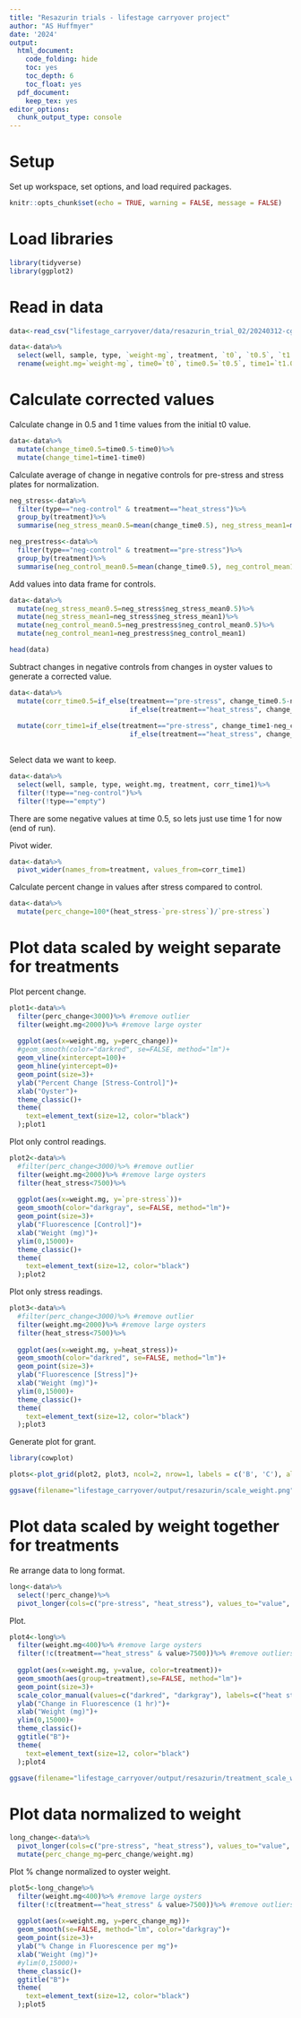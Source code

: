 ```yaml
---
title: "Resazurin trials - lifestage carryover project" 
author: "AS Huffmyer"
date: '2024'
output:
  html_document:
    code_folding: hide
    toc: yes
    toc_depth: 6
    toc_float: yes
  pdf_document:
    keep_tex: yes
editor_options: 
  chunk_output_type: console
---
```


# Setup  

Set up workspace, set options, and load required packages.    
```r
knitr::opts_chunk$set(echo = TRUE, warning = FALSE, message = FALSE)
```

# Load libraries 

```r
library(tidyverse)
library(ggplot2)
```

# Read in data 

```r
data<-read_csv("lifestage_carryover/data/resazurin_trial_02/20240312-cgig-resazurin-trial-02.csv")

data<-data%>%
  select(well, sample, type, `weight-mg`, treatment, `t0`, `t0.5`, `t1.0`)%>%
  rename(weight.mg=`weight-mg`, time0=`t0`, time0.5=`t0.5`, time1=`t1.0`)

```

# Calculate corrected values

Calculate change in 0.5 and 1 time values from the initial t0 value. 
```r

data<-data%>%
  mutate(change_time0.5=time0.5-time0)%>%
  mutate(change_time1=time1-time0)
```

Calculate average of change in negative controls for pre-stress and stress plates for normalization. 

```r
neg_stress<-data%>%
  filter(type=="neg-control" & treatment=="heat_stress")%>%
  group_by(treatment)%>%
  summarise(neg_stress_mean0.5=mean(change_time0.5), neg_stress_mean1=mean(change_time1))

neg_prestress<-data%>%
  filter(type=="neg-control" & treatment=="pre-stress")%>%
  group_by(treatment)%>%
  summarise(neg_control_mean0.5=mean(change_time0.5), neg_control_mean1=mean(change_time1))
```

Add values into data frame for controls. 

```r
data<-data%>%
  mutate(neg_stress_mean0.5=neg_stress$neg_stress_mean0.5)%>%
  mutate(neg_stress_mean1=neg_stress$neg_stress_mean1)%>%
  mutate(neg_control_mean0.5=neg_prestress$neg_control_mean0.5)%>%
  mutate(neg_control_mean1=neg_prestress$neg_control_mean1)

head(data)
```

Subtract changes in negative controls from changes in oyster values to generate a corrected value. 

```r
data<-data%>%
  mutate(corr_time0.5=if_else(treatment=="pre-stress", change_time0.5-neg_control_mean0.5, 
                              if_else(treatment=="heat_stress", change_time0.5-neg_stress_mean0.5, NA)))%>%
  
  mutate(corr_time1=if_else(treatment=="pre-stress", change_time1-neg_control_mean1, 
                              if_else(treatment=="heat_stress", change_time1-neg_stress_mean1, NA)))
  
```

Select data we want to keep. 

```r
data<-data%>%
  select(well, sample, type, weight.mg, treatment, corr_time1)%>%
  filter(!type=="neg-control")%>%
  filter(!type=="empty")
```

There are some negative values at time 0.5, so lets just use time 1 for now (end of run).  

Pivot wider. 

```r
data<-data%>%
  pivot_wider(names_from=treatment, values_from=corr_time1)
```

Calculate percent change in values after stress compared to control. 

```r
data<-data%>%
  mutate(perc_change=100*(heat_stress-`pre-stress`)/`pre-stress`)
```

# Plot data scaled by weight separate for treatments  

Plot percent change. 
```r
plot1<-data%>%
  filter(perc_change<3000)%>% #remove outlier
  filter(weight.mg<2000)%>% #remove large oyster
  
  ggplot(aes(x=weight.mg, y=perc_change))+
  #geom_smooth(color="darkred", se=FALSE, method="lm")+
  geom_vline(xintercept=100)+
  geom_hline(yintercept=0)+
  geom_point(size=3)+
  ylab("Percent Change [Stress-Control]")+
  xlab("Oyster")+
  theme_classic()+
  theme(
    text=element_text(size=12, color="black")
  );plot1
```

Plot only control readings. 
```r
plot2<-data%>%
  #filter(perc_change<3000)%>% #remove outlier
  filter(weight.mg<2000)%>% #remove large oysters
  filter(heat_stress<7500)%>%
  
  ggplot(aes(x=weight.mg, y=`pre-stress`))+
  geom_smooth(color="darkgray", se=FALSE, method="lm")+
  geom_point(size=3)+
  ylab("Fluorescence [Control]")+
  xlab("Weight (mg)")+
  ylim(0,15000)+
  theme_classic()+
  theme(
    text=element_text(size=12, color="black")
  );plot2
```

Plot only stress readings. 
```r
plot3<-data%>%
  #filter(perc_change<3000)%>% #remove outlier
  filter(weight.mg<2000)%>% #remove large oysters
  filter(heat_stress<7500)%>%
  
  ggplot(aes(x=weight.mg, y=heat_stress))+
  geom_smooth(color="darkred", se=FALSE, method="lm")+
  geom_point(size=3)+
  ylab("Fluorescence [Stress]")+
  xlab("Weight (mg)")+
  ylim(0,15000)+
  theme_classic()+
  theme(
    text=element_text(size=12, color="black")
  );plot3
```

Generate plot for grant. 

```r
library(cowplot)

plots<-plot_grid(plot2, plot3, ncol=2, nrow=1, labels = c('B', 'C'), align="vh")

ggsave(filename="lifestage_carryover/output/resazurin/scale_weight.png", plot=plots, dpi=300, width=6, height=4, units="in")
```

# Plot data scaled by weight together for treatments  

Re arrange data to long format. 

```r
long<-data%>%
  select(!perc_change)%>%
  pivot_longer(cols=c("pre-stress", "heat_stress"), values_to="value", names_to="treatment")
```

Plot. 

```r
plot4<-long%>%
  filter(weight.mg<400)%>% #remove large oysters
  filter(!c(treatment=="heat_stress" & value>7500))%>% #remove outliers as done above
  
  ggplot(aes(x=weight.mg, y=value, color=treatment))+
  geom_smooth(aes(group=treatment),se=FALSE, method="lm")+
  geom_point(size=3)+
  scale_color_manual(values=c("darkred", "darkgray"), labels=c("heat stress", "control"), name="Treatment")+
  ylab("Change in Fluorescence (1 hr)")+
  xlab("Weight (mg)")+
  ylim(0,15000)+
  theme_classic()+
  ggtitle("B")+
  theme(
    text=element_text(size=12, color="black")
  );plot4

ggsave(filename="lifestage_carryover/output/resazurin/treatment_scale_weights.png", plot=plot4, dpi=300, width=5, height=4, units="in")
```

# Plot data normalized to weight 

```r
long_change<-data%>%
  pivot_longer(cols=c("pre-stress", "heat_stress"), values_to="value", names_to="treatment")%>%
  mutate(perc_change_mg=perc_change/weight.mg)
```

Plot % change normalized to oyster weight. 
```r
plot5<-long_change%>%
  filter(weight.mg<400)%>% #remove large oysters
  filter(!c(treatment=="heat_stress" & value>7500))%>% #remove outliers as done above
  
  ggplot(aes(x=weight.mg, y=perc_change_mg))+
  geom_smooth(se=FALSE, method="lm", color="darkgray")+
  geom_point(size=3)+
  ylab("% Change in Fluorescence per mg")+
  xlab("Weight (mg)")+
  #ylim(0,15000)+
  theme_classic()+
  ggtitle("B")+
  theme(
    text=element_text(size=12, color="black")
  );plot5
```

